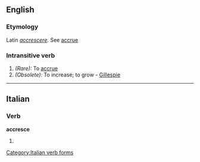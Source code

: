 ==English==

===Etymology===
Latin ''[[accrescere]]''.  See [[accrue]]

===Intransitive verb===
{{en-verb|accresc|ing}}

#''(Rare):'' To [[accrue]]
#''(Obsolete):'' To increase; to grow - [[Gillespie]]

----
==Italian==

===Verb===
'''accresce'''

# {{form of|[[third-person|Third-person]] [[singular]] [[present tense]]|[[accrescere#Italian|accrescere]]|lang=Italian}}

[[Category:Italian verb forms]]

{{rfc-auto}}